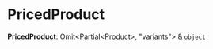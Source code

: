 
# PricedProduct

 **PricedProduct**: Omit&#60;Partial&#60;[Product](../classes/medusa.Product.mdx)&#62;, "variants"&#62; & `object`
